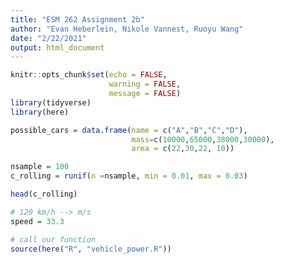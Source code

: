 ```yaml
---
title: "ESM 262 Assignment 2b"
author: "Evan Heberlein, Nikole Vannest, Ruoyu Wang"
date: "2/22/2021"
output: html_document
---
```


```r
knitr::opts_chunk$set(echo = FALSE,
                      warning = FALSE,
                      message = FALSE)
library(tidyverse)
library(here)
```

```r
possible_cars = data.frame(name = c("A","B","C","D"),
                           mass=c(10000,65000,38000,30000), 
                           area = c(22,30,22, 10))
```

```r
nsample = 100
c_rolling = runif(n =nsample, min = 0.01, max = 0.03)

head(c_rolling)
```

```r
# 120 km/h --> m/s
speed = 33.3

# call our function
source(here("R", "vehicle_power.R"))

```

